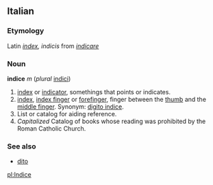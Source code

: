 ==Italian==
===Etymology===
Latin ''[[index]], indicis'' from ''[[indicare]]''
===Noun===
'''indice''' ''m'' (''plural'' [[indici]])

#[[index]] or [[indicator]], somethings that points or indicates.
#[[index]], [[index finger]] or [[forefinger]], finger between the [[thumb]] and the [[middle finger]]. Synonym: [[digito indice]].
#List or catalog for aiding reference.
#''Capitalized'' Catalog of books whose reading was prohibited by the Roman Catholic Church.

===See also===
*[[dito]]

[[pl:Indice]]